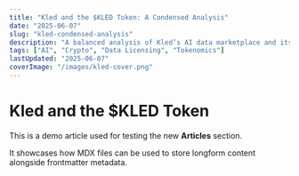 ```yaml
---
title: "Kled and the $KLED Token: A Condensed Analysis"
date: "2025-06-07"
slug: "kled-condensed-analysis"
description: "A balanced analysis of Kled’s AI data marketplace and its crypto-incentivized $KLED token model."
tags: ["AI", "Crypto", "Data Licensing", "Tokenomics"]
lastUpdated: "2025-06-07"
coverImage: "/images/kled-cover.png"
---
```


# Kled and the $KLED Token

This is a demo article used for testing the new **Articles** section.

It showcases how MDX files can be used to store longform content alongside frontmatter metadata.

